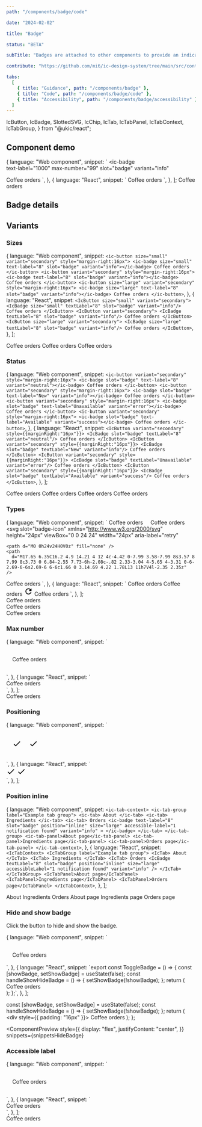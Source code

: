 ```yaml
---
path: "/components/badge/code"

date: "2024-02-02"

title: "Badge"

status: "BETA"

subTitle: "Badges are attached to other components to provide an indication that something new is available, or that something has changed."

contribute: "https://github.com/mi6/ic-design-system/tree/main/src/content/structured/components/badge"

tabs:
  [
    { title: "Guidance", path: "/components/badge" },
    { title: "Code", path: "/components/badge/code" },
    { title: "Accessibility", path: "/components/badge/accessibility" },
  ]
---
```


  IcButton,
  IcBadge,
  SlottedSVG,
  IcChip,
  IcTab,
  IcTabPanel,
  IcTabContext,
  IcTabGroup,
} from "@ukic/react";

## Component demo

  {
    language: "Web component",
    snippet: `<ic-button variant="secondary" style="margin-right:16px">
  <ic-badge       
    text-label="1000"
    max-number="99"
    slot="badge"
    variant="info"
  >
  </ic-badge>
  Coffee orders
</ic-button>`,
  },
  {
    language: "React",
    snippet: `<IcButton variant="secondary" style={{marginRight:"16px"}}>
  <IcBadge
    textLabel="1000"
    maxNumber="99"
    slot="badge"
    variant="info"
  />
  Coffee orders
</IcButton>`,
  },
];

<ComponentPreview snippets={snippetsDefault}>
  <IcButton variant="secondary" style={{ marginRight: "16px" }}>
    <IcBadge textLabel="1000" maxNumber="99" slot="badge" variant="info" />
    Coffee orders
  </IcButton>
</ComponentPreview>

## Badge details

<ComponentDetails component="ic-badge" />

## Variants

### Sizes

  {
    language: "Web component",
    snippet: `<ic-button size="small" variant="secondary" style="margin-right:16px">
  <ic-badge size="small" text-label="8" slot="badge" variant="info"></ic-badge>
  Coffee orders
</ic-button>
<ic-button variant="secondary" style="margin-right:16px">
  <ic-badge text-label="8" slot="badge" variant="info"></ic-badge>
  Coffee orders
</ic-button>
<ic-button size="large" variant="secondary" style="margin-right:16px">
  <ic-badge size="large" text-label="8" slot="badge" variant="info"></ic-badge>
  Coffee orders
</ic-button>`,
  },
  {
    language: "React",
    snippet: `<IcButton size="small" variant="secondary">
  <IcBadge size="small" textLabel="8" slot="badge" variant="info"/>
  Coffee orders
</IcButton>
<IcButton variant="secondary">
  <IcBadge textLabel="8" slot="badge" variant="info"/>
  Coffee orders
</IcButton>
<IcButton size="large" variant="secondary">
  <IcBadge size="large" textLabel="8" slot="badge" variant="info"/>
  Coffee orders
</IcButton>`,
  },
];

<ComponentPreview snippets={snippetsSizes}>
  <IcButton size="small" variant="secondary" style={{ marginRight: "16px" }}>
    <IcBadge textLabel="8" slot="badge" variant="info" size="small" />
    Coffee orders
  </IcButton>
  <IcButton variant="secondary" style={{ marginRight: "16px" }}>
    <IcBadge textLabel="8" slot="badge" variant="info" size="default" />
    Coffee orders
  </IcButton>
  <IcButton size="large" variant="secondary">
    <IcBadge textLabel="8" slot="badge" variant="info" size="large" />
    Coffee orders
  </IcButton>
</ComponentPreview>

### Status

  {
    language: "Web component",
    snippet: `<ic-button variant="secondary" style="margin-right:16px">
  <ic-badge slot="badge" text-label="8" variant="neutral"></ic-badge>
  Coffee orders
</ic-button>
<ic-button variant="secondary" style="margin-right:16px">
  <ic-badge slot="badge" text-label="New" variant="info"></ic-badge>
  Coffee orders
</ic-button>
<ic-button variant="secondary" style="margin-right:16px">
  <ic-badge slot="badge" text-label="Unavailable" variant="error"></ic-badge>
  Coffee orders
</ic-button>
<ic-button variant="secondary" style="margin-right:16px">
  <ic-badge slot="badge" text-label="Available" variant="success"></ic-badge>
  Coffee orders
</ic-button>`,
  },
  {
    language: "React",
    snippet: `<IcButton variant="secondary" style={{marginRight:"16px"}}>
  <IcBadge slot="badge" textLabel="8" variant="neutral"/>
  Coffee orders
</IcButton>
<IcButton variant="secondary" style={{marginRight:"16px"}}>
  <IcBadge slot="badge" textLabel="New" variant="info"/>
  Coffee orders
</IcButton>
<IcButton variant="secondary" style={{marginRight:"16px"}}>
  <IcBadge slot="badge" textLabel="Unavailable" variant="error"/>
  Coffee orders
</IcButton>
<IcButton variant="secondary" style={{marginRight:"16px"}}>
  <IcBadge slot="badge" textLabel="Available" variant="success"/>
  Coffee orders
</IcButton>`,
  },
];

<ComponentPreview snippets={snippetsStatus}>
  <IcButton variant="secondary" style={{ marginRight: "16px" }}>
    <IcBadge slot="badge" textLabel="8" variant="neutral" />
    Coffee orders
  </IcButton>
  <IcButton variant="secondary" style={{ marginRight: "16px" }}>
    <IcBadge slot="badge" textLabel="New" variant="info" />
    Coffee orders
  </IcButton>
  <IcButton variant="secondary" style={{ marginRight: "16px" }}>
    <IcBadge slot="badge" textLabel="Unavailable" variant="error" />
    Coffee orders
  </IcButton>
  <IcButton variant="secondary" style={{ marginRight: "16px" }}>
    <IcBadge slot="badge" textLabel="Available" variant="success" />
    Coffee orders
  </IcButton>
</ComponentPreview>

### Types

  {
    language: "Web component",
    snippet: `<ic-button variant="secondary" style="margin-right:16px">
  <ic-badge slot="badge" type="text" text-label="8" variant="info"></ic-badge>
  Coffee orders
</ic-button>
<ic-button variant="secondary" style="margin-right:16px">
  <ic-badge slot="badge" type="dot" variant="info"></ic-badge>
  Coffee orders
</ic-button>
<ic-button variant="secondary" style="margin-right:16px">
<ic-badge type="icon" slot="badge" variant="info">
  <svg
    slot="badge-icon"
    xmlns="http://www.w3.org/2000/svg"
    height="24px"
    viewBox="0 0 24 24"
    width="24px"
    aria-label="retry"
  >
    <path d="M0 0h24v24H0V0z" fill="none" />
    <path
      d="M17.65 6.35C16.2 4.9 14.21 4 12 4c-4.42 0-7.99 3.58-7.99 8s3.57 8 7.99 8c3.73 0 6.84-2.55 7.73-6h-2.08c-.82 2.33-3.04 4-5.65 4-3.31 0-6-2.69-6-6s2.69-6 6-6c1.66 0 3.14.69 4.22 1.78L13 11h7V4l-2.35 2.35z"
    />
  </svg>
</ic-badge> 
  Coffee orders
</ic-button>`,
  },
  {
    language: "React",
    snippet: `<IcButton variant="secondary" style={{marginRight:"16px"}}>
  <IcBadge slot="badge" type="text" textLabel="8" variant="info"/>
  Coffee orders
</IcButton>
<IcButton variant="secondary" style={{marginRight:"16px"}}>
  <IcBadge slot="badge" type="dot" variant="info"/>
  Coffee orders
</IcButton>
<IcButton variant="secondary" style={{marginRight:"16px"}}>
  <IcBadge type="icon" slot="badge" variant="info">
    <svg
      slot="badge-icon"
      xmlns="http://www.w3.org/2000/svg"
      height="24px"
      viewBox="0 0 24 24"
      width="24px"
      aria-label="retry"
    >
      <path d="M0 0h24v24H0V0z" fill="none" />
      <path
        d="M17.65 6.35C16.2 4.9 14.21 4 12 4c-4.42 0-7.99 3.58-7.99 8s3.57 8 7.99 8c3.73 0 6.84-2.55 7.73-6h-2.08c-.82 2.33-3.04 4-5.65 4-3.31 0-6-2.69-6-6s2.69-6 6-6c1.66 0 3.14.69 4.22 1.78L13 11h7V4l-2.35 2.35z"
      />
    </svg>
  </IcBadge>
  Coffee orders
</IcButton>`,
  },
];

<ComponentPreview snippets={snippetsInformation}>
  <div style={{ padding: "16px" }}>
    <IcButton variant="secondary" style={{ marginRight: "16px" }}>
      <IcBadge textLabel="8" slot="badge" type="text" variant="info" />
      Coffee orders
    </IcButton>
  </div>
  <div style={{ padding: "16px" }}>
    <IcButton variant="secondary" style={{ marginRight: "16px" }}>
      <IcBadge type="dot" slot="badge" variant="info" />
      Coffee orders
    </IcButton>
  </div>
  <div style={{ padding: "16px" }}>
    <IcButton variant="secondary" style={{ marginRight: "16px" }}>
      <IcBadge type="icon" slot="badge" variant="info">
        <SlottedSVG
          width="24px"
          height="24px"
          slot="badge-icon"
          viewBox="0 0 24 24"
          aria-label="retry"
        >
          <path d="M0 0h24v24H0V0z" fill="none" />
          <path d="M17.65 6.35C16.2 4.9 14.21 4 12 4c-4.42 0-7.99 3.58-7.99 8s3.57 8 7.99 8c3.73 0 6.84-2.55 7.73-6h-2.08c-.82 2.33-3.04 4-5.65 4-3.31 0-6-2.69-6-6s2.69-6 6-6c1.66 0 3.14.69 4.22 1.78L13 11h7V4l-2.35 2.35z" />
        </SlottedSVG>
      </IcBadge>
      Coffee orders
    </IcButton>
  </div>
</ComponentPreview>

### Max number

  {
    language: "Web component",
    snippet: `<div style="padding:16px;">
  <ic-button variant="secondary" style="margin-right:16px">
    <ic-badge 
      text-label="1000" 
      max-number="99" 
      slot="badge" 
      variant="info"
    >
    </ic-badge>
    Coffee orders
  </ic-button>
</div>`,
  },
  {
    language: "React",
    snippet: `<div style={{padding:"16px"}}>
  <IcButton variant="secondary" style={{marginRight:"16px"}}>
    <IcBadge
      textLabel="1000"
      maxNumber="99"
      slot="badge"
      variant="info"
    />
    Coffee orders
  </IcButton>
</div>`,
  },
];

<ComponentPreview snippets={snippetsMaxNumber}>
  <div style={{ padding: "16px" }}>
    <IcButton variant="secondary" style={{ marginRight: "16px" }}>
      <IcBadge textLabel="1000" maxNumber="99" slot="badge" variant="info" />
      Coffee orders
    </IcButton>
  </div>
</ComponentPreview>

### Positioning

  {
    language: "Web component",
    snippet: `<div style="padding:16px;">
  <ic-chip label="Americano" style="margin-right:16px;">
    <ic-badge type="icon" slot="badge" position="near" variant="success">
      <svg
        slot="badge-icon"
        xmlns="http://www.w3.org/2000/svg"
        height="24px"
        viewBox="0 0 24 24"
        width="24px"
        aria-label="success"
      >
        <path d="M21,7L9,19L3.5,13.5L4.91,12.09L9,16.17L19.59,5.59L21,7Z"/>
      </svg> 
    </ic-badge>
  </ic-chip>
    <ic-chip label="Americano" style="margin-right:16px;">
    <ic-badge type="icon" slot="badge" position="far" variant="success">
      <svg
        slot="badge-icon"
        xmlns="http://www.w3.org/2000/svg"
        height="24px"
        viewBox="0 0 24 24"
        width="24px"
        aria-label="success"
      >
        <path d="M21,7L9,19L3.5,13.5L4.91,12.09L9,16.17L19.59,5.59L21,7Z"/>
      </svg> 
    </ic-badge>
  </ic-chip>
</div>`,
  },
  {
    language: "React",
    snippet: `<div style={{padding:"16px"}}>
  <IcChip label="Americano" style={{marginRight:"16px"}}>
    <IcBadge type="icon" slot="badge" position="near" variant="success">
      <svg
        slot="badge-icon"
        xmlns="http://www.w3.org/2000/svg"
        height="24px"
        viewBox="0 0 24 24"
        width="24px"
        aria-label="success"
      >
        <path d="M21,7L9,19L3.5,13.5L4.91,12.09L9,16.17L19.59,5.59L21,7Z"/>
      </svg> 
    </IcBadge>
  </IcChip>
    <IcChip label="Americano" style={{marginRight:"16px"}}>
    <IcBadge type="icon" slot="badge" position="far" variant="success">
      <svg
        slot="badge-icon"
        xmlns="http://www.w3.org/2000/svg"
        height="24px"
        viewBox="0 0 24 24"
        width="24px"
        aria-label="success"
      >
        <path d="M21,7L9,19L3.5,13.5L4.91,12.09L9,16.17L19.59,5.59L21,7Z"/>
      </svg>
    </IcBadge> 
  </IcChip>
</div>`,
  },
];

<ComponentPreview snippets={snippetsNear}>
  <div style={{ display: "grid" }}>
    <div style={{ padding: "16px" }}>
      <IcChip label="Americano" style={{ marginRight: "16px" }}>
        <IcBadge type="icon" slot="badge" position="near" variant="success">
          <SlottedSVG
            width="24px"
            height="24px"
            slot="badge-icon"
            viewBox="0 0 24 24"
            aria-label="success"
          >
            <path d="M21,7L9,19L3.5,13.5L4.91,12.09L9,16.17L19.59,5.59L21,7Z" />
          </SlottedSVG>
        </IcBadge>
      </IcChip>
      <IcChip label="Americano" style={{ marginRight: "16px" }}>
        <IcBadge type="icon" slot="badge" position="far" variant="success">
          <SlottedSVG
            width="24px"
            height="24px"
            slot="badge-icon"
            viewBox="0 0 24 24"
            aria-label="success"
          >
            <path d="M21,7L9,19L3.5,13.5L4.91,12.09L9,16.17L19.59,5.59L21,7Z" />
          </SlottedSVG>
        </IcBadge>
      </IcChip>
    </div>
  </div>
</ComponentPreview>

### Position inline

  {
    language: "Web component",
    snippet: `<ic-tab-context>
  <ic-tab-group label="Example tab group">
    <ic-tab> About
    </ic-tab>
    <ic-tab>
    Ingredients
    </ic-tab>
    <ic-tab>
    Orders
      <ic-badge
        text-label="8"
        slot="badge"
        position="inline"
        size="large"
        accessible-label="1 notification found"
        variant="info"
      >
      </ic-badge>
    </ic-tab>
  </ic-tab-group>
  <ic-tab-panel>About page</ic-tab-panel>
  <ic-tab-panel>Ingredients page</ic-tab-panel>
  <ic-tab-panel>Orders page</ic-tab-panel>
</ic-tab-context>`,
  },
  {
    language: "React",
    snippet: `<IcTabContext>
  <IcTabGroup label="Example tab group">
    <IcTab>
    About
    </IcTab>
    <IcTab>
    Ingredients
    </IcTab>
    <IcTab>
    Orders
      <IcBadge
        textLabel="8"
        slot="badge"
        position="inline"
        size="large"
        accessibleLabel="1 notification found"
        variant="info"
      />
    </IcTab>
  </IcTabGroup>
  <IcTabPanel>About page</IcTabPanel>
  <IcTabPanel>Ingredients page</IcTabPanel>
  <IcTabPanel>Orders page</IcTabPanel>
</IcTabContext>`,
  },
];

<ComponentPreview snippets={snippetsInline}>
  <IcTabContext>
    <IcTabGroup label="Example tab group">
      <IcTab>About</IcTab>
      <IcTab>Ingredients</IcTab>
      <IcTab>
        Orders
        <IcBadge
          textLabel="8"
          slot="badge"
          position="inline"
          size="large"
          accessibleLabel="1 notification found"
          variant="info"
        />
      </IcTab>
    </IcTabGroup>
    <IcTabPanel>About page</IcTabPanel>
    <IcTabPanel>Ingredients page</IcTabPanel>
    <IcTabPanel>Orders page</IcTabPanel>
  </IcTabContext>
</ComponentPreview>

### Hide and show badge

Click the button to hide and show the badge.

  {
    language: "Web component",
    snippet: `<script>
  function showHideBadge() {
    badge = document.querySelector("ic-badge");
    if (badge.classList.contains("show")) {
      badge.visible = false;
    } else {
      badge.visible = true;
    }
  }
</script>
<div style="padding:16px;">
  <ic-button variant="secondary" onclick="showHideBadge()">
    <ic-badge text-label="8" slot="badge"></ic-badge>
    Coffee orders
  </ic-button>
</div> `,
  },
  {
    language: "React",
    snippet: `export const ToggleBadge = () => {
  const [showBadge, setShowBadge] = useState(false);
  const handleShowHideBadge = () => {
    setShowBadge(!showBadge);
  };
  return (
    <div style={{ padding: '16px' }}>
      <IcButton variant="secondary" onClick={handleShowHideBadge}>
        <IcBadge
          variant="info"
          textLabel="8"
          slot="badge"
          visible={showBadge}
        />
        Coffee orders
      </IcButton>
    </div>
  );
};`,
  },
];

  const [showBadge, setShowBadge] = useState(false);
  const handleShowHideBadge = () => {
    setShowBadge(!showBadge);
  };
  return (
    <div style={{ padding: "16px" }}>
      <IcButton variant="secondary" onClick={handleShowHideBadge}>
        <IcBadge
          variant="info"
          textLabel="8"
          slot="badge"
          visible={showBadge}
        />
        Coffee orders
      </IcButton>
    </div>
  );
};

<ComponentPreview
  style={{
    display: "flex",
    justifyContent: "center",
  }}
  snippets={snippetsHideBadge}
>
  <ToggleBadge />
</ComponentPreview>

### Accessible label

  {
    language: "Web component",
    snippet: `<div style="padding:16px;">
  <ic-button variant="secondary" style="margin-right:16px"> 
    <ic-badge
      text-label="8"
      slot="badge"
      size="large"
      variant="info"
      accessible-label="8 coffee orders found"
    >
    </ic-badge>
    Coffee orders
  </ic-button>
</div>`,
  },
  {
    language: "React",
    snippet: `<div style={{padding:"16px"}}>
  <IcButton variant="secondary" style={{marginRight:"16px"}}>
    <IcBadge
      textLabel="8"
      slot="badge"
      size="large"
      variant="info"
      accessibleLabel="8 coffee orders found"
    />
    Coffee orders
  </IcButton>
</div>`,
  },
];

<ComponentPreview snippets={snippetsAccessibleLabel}>
  <div style={{ padding: "16px" }}>
    <IcButton variant="secondary" style={{ marginRight: "16px" }}>
      <IcBadge
        textLabel="8"
        slot="badge"
        size="large"
        accessibleLabel="8 coffee orders found"
        variant="info"
      />
      Coffee orders
    </IcButton>
  </div>
</ComponentPreview>
